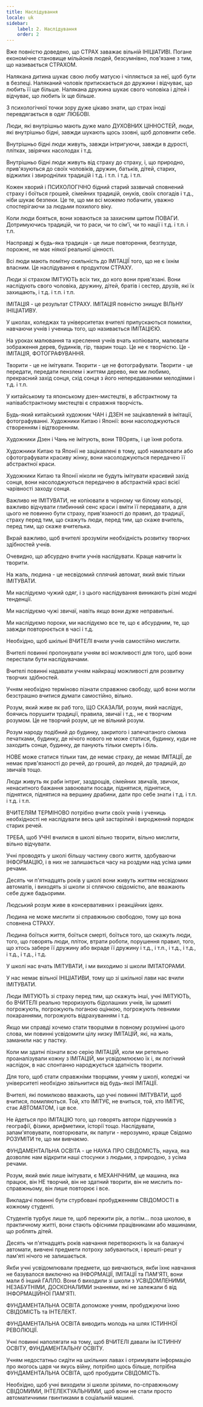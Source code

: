 ```yaml
---
title: Наслідування
locale: uk
sidebar:
    label: 2. Наслідування
    order: 2
---
```

Вже повністю доведено, що СТРАХ заважає вільній ІНІЦІАТИВІ. Погане економічне становище мільйонів людей, безсумнівно, пов'язане з тим, що називається СТРАХОМ.

Налякана дитина шукає свою любу матусю і чіпляється за неї, щоб бути в безпеці. Наляканий чоловік притискається до дружини і відчуває, що любить її ще більше. Налякана дружина шукає свого чоловіка і дітей і відчуває, що любить їх ще більше.

З психологічної точки зору дуже цікаво знати, що страх іноді перевдягається в одяг ЛЮБОВІ.

Люди, які внутрішньо мають дуже мало ДУХОВНИХ ЦІННОСТЕЙ, люди, які внутрішньо бідні, завжди шукають щось ззовні, щоб доповнити себе.

Внутрішньо бідні люди живуть, завжди інтригуючи, завжди в дурості, плітках, звірячих насолодах і т.д.

Внутрішньо бідні люди живуть від страху до страху, і, що природно, прив'язуються до своїх чоловіків, дружин, батьків, дітей, старих, віджилих і звироднілих традицій і т.д. і т.п. і т.д. і т.п.

Кожен хворий і ПСИХОЛОГІЧНО бідний старий зазвичай сповнений страху і боїться грошей, сімейних традицій, онуків, своїх спогадів і т.д., ніби шукає безпеки. Це те, що ми всі можемо побачити, уважно спостерігаючи за людьми похилого віку.

Коли люди бояться, вони ховаються за захисним щитом ПОВАГИ. Дотримуючись традицій, чи то раси, чи то сім'ї, чи то нації і т.д. і т.п. і т.п.

Насправді ж будь-яка традиція - це лише повторення, безглузде, порожнє, не має ніякої реальної цінності.

Всі люди мають помітну схильність до ІМІТАЦІЇ того, що не є їхнім власним. Це наслідування є продуктом СТРАХУ.

Люди зі страхом ІМІТУЮТЬ всіх тих, до кого вони прив'язані. Вони наслідують свого чоловіка, дружину, дітей, братів і сестер, друзів, які їх захищають, і т.д. і т.п. і т.п.

ІМІТАЦІЯ - це результат СТРАХУ. ІМІТАЦІЯ повністю знищує ВІЛЬНУ ІНІЦІАТИВУ.

У школах, коледжах та університетах вчителі припускаються помилки, навчаючи учнів і учениць того, що називається ІМІТАЦІЄЮ.

На уроках малювання та креслення учнів вчать копіювати, малювати зображення дерев, будинків, гір, тварин тощо. Це не є творчістю. Це - ІМІТАЦІЯ, ФОТОГРАФУВАННЯ.

Творити - це не імітувати. Творити - це не фотографувати. Творити - це передати, передати пензлем і життям дерево, яке ми любимо, прекрасний захід сонця, схід сонця з його непередаваними мелодіями і т.д. і т.п.

У китайському та японському дзен-мистецтві, в абстрактному та напівабстрактному мистецтві є справжня творчість.

Будь-який китайський художник ЧАН і ДЗЕН не зацікавлений в імітації, фотографуванні. Художники Китаю і Японії: вони насолоджуються створенням і відтворенням.

Художники Дзен і Чань не імітують, вони ТВОрять, і це їхня робота.

Художники Китаю та Японії не зацікавлені в тому, щоб намалювати або сфотографувати красиву жінку, вони насолоджуються передачею її абстрактної краси.

Художники Китаю та Японії ніколи не будуть імітувати красивий захід сонця, вони насолоджуються передачею в абстрактній красі всієї чарівності заходу сонця.

Важливо не ІМІТУВАТИ, не копіювати в чорному чи білому кольорі, важливо відчувати глибинний сенс краси і вміти її передавати, а для цього не повинно бути страху, прив'язаності до правил, до традиції, страху перед тим, що скажуть люди, перед тим, що скаже вчитель, перед тим, що скаже вчителька.

Вкрай важливо, щоб вчителі зрозуміли необхідність розвитку творчих здібностей учнів.

Очевидно, що абсурдно вчити учнів наслідувати. Краще навчити їх творити.

На жаль, людина - це несвідомий сплячий автомат, який вміє тільки ІМІТУВАТИ.

Ми наслідуємо чужий одяг, і з цього наслідування виникають різні модні тенденції.

Ми наслідуємо чужі звичаї, навіть якщо вони дуже неправильні.

Ми наслідуємо пороки, ми наслідуємо все те, що є абсурдним, те, що завжди повторюється в часі і т.д.

Необхідно, щоб шкільні ВЧИТЕЛІ вчили учнів самостійно мислити.

Вчителі повинні пропонувати учням всі можливості для того, щоб вони перестали бути наслідувачами.

Вчителі повинні надавати учням найкращі можливості для розвитку творчих здібностей.

Учням необхідно терміново пізнати справжню свободу, щоб вони могли безстрашно вчитися думати самостійно, вільно.

Розум, який живе як раб того, ЩО СКАЗАЛИ, розум, який наслідує, боячись порушити традиції, правила, звичаї і т.д., не є творчим розумом. Це не творчий розум, це не вільний розум.

Розум народу подібний до будинку, закритого і запечатаного сімома печатками, будинку, де нічого нового не може статися, будинку, куди не заходить сонце, будинку, де панують тільки смерть і біль.

НОВЕ може статися тільки там, де немає страху, де немає ІМІТАЦІЇ, де немає прив'язаності до речей, до грошей, до людей, до традицій, до звичаїв тощо.

Люди живуть як раби інтриг, заздрощів, сімейних звичаїв, звичок, ненаситного бажання завоювати посади, піднятися, піднятися, піднятися, піднятися на вершину драбини, дати про себе знати і т.д. і т.п. і т.д. і т.п.

ВЧИТЕЛЯМ ТЕРМІНОВО потрібно вчити своїх учнів і учениць необхідності не наслідувати весь цей застарілий і вироджений порядок старих речей.

ТРЕБА, щоб УЧНІ вчилися в школі вільно творити, вільно мислити, вільно відчувати.

Учні проводять у школі більшу частину свого життя, здобуваючи ІНФОРМАЦІЮ, і в них не залишається часу на роздуми над усіма цими речами.

Десять чи п'ятнадцять років у школі вони живуть життям несвідомих автоматів, і виходять зі школи зі сплячою свідомістю, але вважають себе дуже бадьорими.

Людський розум живе в консервативних і реакційних ідеях.

Людина не може мислити зі справжньою свободою, тому що вона сповнена СТРАХУ.

Людина боїться життя, боїться смерті, боїться того, що скажуть люди, того, що говорять люди, пліток, втрати роботи, порушення правил, того, що хтось забере її дружину або вкраде її дружину і т.д., і т.п., і т.д., і т.д., і т.д., і т.д., і т.д.

У школі нас вчать ІМІТУВАТИ, і ми виходимо зі школи ІМІТАТОРАМИ.

У нас немає вільної ІНІЦІАТИВИ, тому що зі шкільної лави нас вчили ІМІТУВАТИ.

Люди ІМІТУЮТЬ зі страху перед тим, що скажуть інші, учні ІМІТУЮТЬ, бо ВЧИТЕЛІ реально тероризують бідолашних учнів, їм щомиті погрожують, погрожують поганою оцінкою, погрожують певними покараннями, погрожують відрахуванням і т.д.

Якщо ми справді хочемо стати творцями в повному розумінні цього слова, ми повинні усвідомити цілу низку ІМІТАЦІЙ, які, на жаль, заманили нас у пастку.

Коли ми здатні пізнати всю серію ІМІТАЦІЙ, коли ми ретельно проаналізували кожну з ІМІТАЦІЙ, ми усвідомлюємо їх і, як логічний наслідок, в нас спонтанно народжується здатність творити.

Для того, щоб стати справжніми творцями, учням у школі, коледжі чи університеті необхідно звільнитися від будь-якої ІМІТАЦІЇ.

Вчителі, які помилково вважають, що учні повинні ІМІТУВАТИ, щоб вчитися, помиляються. Той, хто ІМІТУЄ, не вчиться, той, хто ІМІТУЄ, стає АВТОМАТОМ, і це все.

Не йдеться про ІМІТАЦІЮ того, що говорять автори підручників з географії, фізики, арифметики, історії тощо. Наслідувати, запам'ятовувати, повторювати, як папуги - нерозумно, краще Свідомо РОЗУМІТИ те, що ми вивчаємо.

ФУНДАМЕНТАЛЬНА ОСВІТА - це НАУКА ПРО СВІДОМІСТЬ, наука, яка дозволяє нам відкрити наші стосунки з людьми, з природою, з усіма речами.

Розум, який вміє лише імітувати, є МЕХАНІЧНИМ, це машина, яка працює, він НЕ творчий, він не здатний творити, він не мислить по-справжньому, він лише повторює і все.

Викладачі повинні бути стурбовані пробудженням СВІДОМОСТІ в кожному студенті.

Студентів турбує лише те, щоб пережити рік, а потім... поза школою, в практичному житті, вони стають офісними працівниками або машинами, що роблять дітей.

Десять чи п'ятнадцять років навчання перетворюють їх на балакучі автомати, вивчені предмети потроху забуваються, і врешті-решт у пам'яті нічого не залишається.

Якби учні усвідомлювали предмети, що вивчаються, якби їхнє навчання не базувалося виключно на ІНФОРМАЦІЇ, ІМІТАЦІЇ та ПАМ'ЯТІ, вони мали б інший ГАЛЛО. Вони б виходили зі школи з УСВІДОМЛЕНИМИ, НЕЗАБУТНІМИ, ДОСКОНАЛИМИ знаннями, які не залежали б від ІНФОРМАЦІЙНОЇ ПАМ'ЯТІ.

ФУНДАМЕНТАЛЬНА ОСВІТА допоможе учням, пробуджуючи їхню СВІДОМІСТЬ та ІНТЕЛЕКТ.

ФУНДАМЕНТАЛЬНА ОСВІТА виводить молодь на шлях ІСТИННОЇ РЕВОЛЮЦІЇ.

Учні повинні наполягати на тому, щоб ВЧИТЕЛІ давали їм ІСТИННУ ОСВІТУ, ФУНДАМЕНТАЛЬНУ ОСВІТУ.

Учням недостатньо сидіти на шкільних лавах і отримувати інформацію про якогось царя чи якусь війну, потрібно щось більше, потрібна ФУНДАМЕНТАЛЬНА ОСВІТА, щоб пробудити СВІДОМІСТЬ.

Необхідно, щоб учні виходили зі школи зрілими, по-справжньому СВІДОМИМИ, ІНТЕЛЕКТУАЛЬНИМИ, щоб вони не стали просто автоматичними гвинтиками в соціальній машині.
